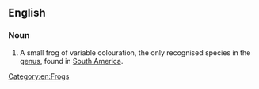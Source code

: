 ==English==
{{wikipedia}}

===Noun===
{{en-noun|head=[[Tukeit Hill]] [[frog]]}}

# A small frog of variable colouration, the only recognised species in the {{taxlink|Allophryne|genus|noshow=1}} [[genus]], found in [[South America]].

[[Category:en:Frogs]]